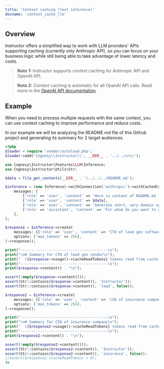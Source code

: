 ```yaml
---
title: 'Context caching (text inference)'
docname: 'context_cache_llm'
---
```


## Overview

Instructor offers a simplified way to work with LLM providers' APIs supporting caching
(currently only Anthropic API), so you can focus on your business logic while still being
able to take advantage of lower latency and costs.

> **Note 1:** Instructor supports context caching for Anthropic API and OpenAI API.

> **Note 2:** Context caching is automatic for all OpenAI API calls. Read more
> in the [OpenAI API documentation](https://platform.openai.com/docs/guides/prompt-caching).

## Example

When you need to process multiple requests with the same context, you can use context
caching to improve performance and reduce costs.

In our example we will be analyzing the README.md file of this Github project and
generating its summary for 2 target audiences.


```php
<?php
$loader = require 'vendor/autoload.php';
$loader->add('Cognesy\\Instructor\\', __DIR__ . '../../src/');

use Cognesy\Instructor\Features\LLM\Inference;
use Cognesy\Instructor\Utils\Str;

$data = file_get_contents(__DIR__ . '/../../../README.md');

$inference = (new Inference)->withConnection('anthropic')->withCachedContext(
    messages: [
        ['role' => 'user', 'content' => 'Here is content of README.md file'],
        ['role' => 'user', 'content' => $data],
        ['role' => 'user', 'content' => 'Generate short, very domain specific pitch of the project described in README.md'],
        ['role' => 'assistant', 'content' => 'For whom do you want to generate the pitch?'],
    ],
);

$response = $inference->create(
    messages: [['role' => 'user', 'content' => 'CTO of lead gen software vendor']],
    options: ['max_tokens' => 256],
)->response();

print("----------------------------------------\n");
print("\n# Summary for CTO of lead gen vendor\n");
print("  ({$response->usage()->cacheReadTokens} tokens read from cache)\n\n");
print("----------------------------------------\n");
print($response->content() . "\n");

assert(!empty($response->content()));
assert(Str::contains($response->content(), 'Instructor'));
assert(Str::contains($response->content(), 'lead', false));

$response2 = $inference->create(
    messages: [['role' => 'user', 'content' => 'CIO of insurance company']],
    options: ['max_tokens' => 256],
)->response();

print("----------------------------------------\n");
print("\n# Summary for CIO of insurance company\n");
print("  ({$response2->usage()->cacheReadTokens} tokens read from cache)\n\n");
print("----------------------------------------\n");
print($response2->content() . "\n");

assert(!empty($response2->content()));
assert(Str::contains($response2->content(), 'Instructor'));
assert(Str::contains($response2->content(), 'insurance', false));
//assert($response2->cacheReadTokens > 0);
?>
```
